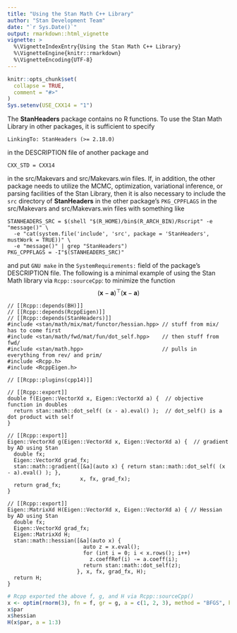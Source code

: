 ```yaml
---
title: "Using the Stan Math C++ Library"
author: "Stan Development Team"
date: "`r Sys.Date()`"
output: rmarkdown::html_vignette
vignette: >
  %\VignetteIndexEntry{Using the Stan Math C++ Library}
  %\VignetteEngine{knitr::rmarkdown}
  %\VignetteEncoding{UTF-8}
---
```


```r
knitr::opts_chunk$set(
  collapse = TRUE,
  comment = "#>"
)
Sys.setenv(USE_CXX14 = "1")
```

The **StanHeaders** package contains no R functions. To use the Stan Math Library
in other packages, it is sufficient to specify
```
LinkingTo: StanHeaders (>= 2.18.0)
```
in the DESCRIPTION file of another package and
```
CXX_STD = CXX14
```
in the src/Makevars and src/Makevars.win files. If, in addition, the other package needs to utilize 
the MCMC, optimization, variational inference, or parsing facilities of the Stan Library, then it is 
also necessary to include the `src` directory of **StanHeaders** in the other package's `PKG_CPPFLAGS`
in the src/Makevars and src/Makevars.win files with something like
```
STANHEADERS_SRC = $(shell "$(R_HOME)/bin$(R_ARCH_BIN)/Rscript" -e "message()" \
  -e "cat(system.file('include', 'src', package = 'StanHeaders', mustWork = TRUE))" \
  -e "message()" | grep "StanHeaders")
PKG_CPPFLAGS = -I"$(STANHEADERS_SRC)"
```
and put `GNU make` in the `SystemRequirements:` field of the package's DESCRIPTION file.
The following is a minimal example of using the Stan Math library via `Rcpp::sourceCpp`:
to minimize the function 
$$\left(\mathbf{x} - \mathbf{a}\right)^\top \left(\mathbf{x} - \mathbf{a}\right)$$
```Rcpp
// [[Rcpp::depends(BH)]]
// [[Rcpp::depends(RcppEigen)]]
// [[Rcpp::depends(StanHeaders)]]
#include <stan/math/mix/mat/functor/hessian.hpp> // stuff from mix/ has to come first
#include <stan/math/fwd/mat/fun/dot_self.hpp>    // then stuff from fwd/
#include <stan/math.hpp>                         // pulls in everything from rev/ and prim/
#include <Rcpp.h>
#include <RcppEigen.h>

// [[Rcpp::plugins(cpp14)]]

// [[Rcpp::export]]
double f(Eigen::VectorXd x, Eigen::VectorXd a) {  // objective function in doubles
  return stan::math::dot_self( (x - a).eval() );  // dot_self() is a dot product with self
}

// [[Rcpp::export]]
Eigen::VectorXd g(Eigen::VectorXd x, Eigen::VectorXd a) {  // gradient by AD using Stan
  double fx;
  Eigen::VectorXd grad_fx;
  stan::math::gradient([&a](auto x) { return stan::math::dot_self( (x - a).eval() ); },
                       x, fx, grad_fx);
  return grad_fx;
}

// [[Rcpp::export]]
Eigen::MatrixXd H(Eigen::VectorXd x, Eigen::VectorXd a) { // Hessian by AD using Stan
  double fx;
  Eigen::VectorXd grad_fx;
  Eigen::MatrixXd H;
  stan::math::hessian([&a](auto x) {
                        auto z = x.eval();
                        for (int i = 0; i < x.rows(); i++) 
                          z.coeffRef(i) -= a.coeff(i);
                        return stan::math::dot_self(z);
                      }, x, fx, grad_fx, H);
  return H;
}

```
```r
# Rcpp exported the above f, g, and H via Rcpp::sourceCpp()
x <- optim(rnorm(3), fn = f, gr = g, a = c(1, 2, 3), method = "BFGS", hessian = TRUE)
x$par
x$hessian
H(x$par, a = 1:3)
```
